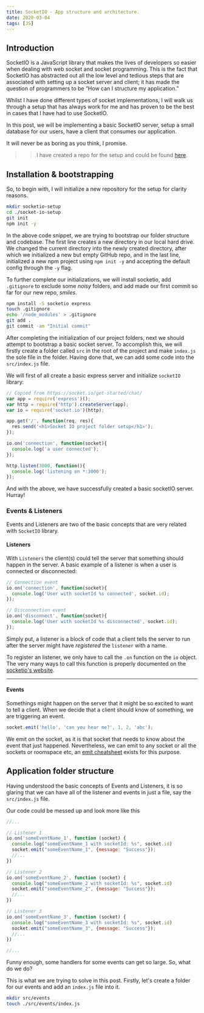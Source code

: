 ```yaml
---
title: SocketIO - App structure and architecture.
date: 2020-03-04
tags: [JS]
---
```

## Introduction
SocketIO is a JavaScript library that makes the lives of developers so easier when dealing with web socket and socket programming. This is the fact that SocketIO has abstracted out all the low level and tedious steps that are associated with setting up a socket server and client; it has made the question of programmers to be “How can I structure my application.”

Whilst I have done different types of socket implementations, I will walk us through a setup that has always work for me and has proven to be the best in cases that I have had to use SocketIO.

In this post, we will be implementing a basic SocketIO server, setup a small database for our users, have a client that consumes our application.

It will never be as boring as you think, I promise.

>> I have created a repo for the setup and could be found [here](https://github.com/limistah/socketio-setup).

## Installation & bootstrapping

So, to begin with, I will initialize a new repository for the setup for clarity reasons.

```bash
mkdir socketio-setup
cd ./socket-io-setup
git init
npm init -y
```

In the above code snippet, we are trying to bootstrap our folder structure and codebase. The first line creates a new directory in our local hard drive. We changed the current directory into the newly created directory, after which we initialized a new but empty GitHub repo, and in the last line, initialized a new npm project using `npm init -y` and accepting the default config through the `-y` flag.

To further complete our initializations, we will install socketio, add `.gitignore` to exclude some _noisy_ folders, and add made our first commit so far for our new repo, _smiles_.

```bash
npm install -S socketio express
touch .gitignore
echo '/node_modules' > .gitignore
git add .
git commit -am "Initial commit"
```

After completing the initialization of our project folders, next we should attempt to bootstrap a basic socket server. To accomplish this, we will firstly create a folder called `src` in the root of the project and make `index.js` the sole file in the folder. Having done that, we can add some code into the `src/index.js` file.

We will first of all create a basic express server and initialize `socketIO` library:

```js
// Copied from https://socket.io/get-started/chat/
var app = require('express')();
var http = require('http').createServer(app);
var io = require('socket.io')(http);

app.get('/', function(req, res){
  res.send('<h1>Socket IO project folder setup</h1>');
});

io.on('connection', function(socket){
  console.log('a user connected');
});

http.listen(3000, function(){
  console.log('listening on *:3000');
});
```

And with the above, we have successfully created a basic socketIO server. Hurray!

### Events & Listeners

Events and Listeners are two of the basic concepts that are very related with `SocketIO` library.

#### Listeners
With `Listeners` the client(s) could tell the server that something should happen in the server. A basic example of a listener is when a user is connected or disconnected:

```js
// Connection event
io.on('connection', function(socket){
  console.log('User with socketId %s connected', socket.id);
});

// Disconnection event
io.on('disconnect', function(socket){
  console.log('User with socketId %s disconnected', socket.id);
});
```

Simply put, a listener is a block of code that a client tells the server to run after the server might have _registered_ the `listener` with a name.

To register an listener, we only have to call the `.on` function on the `io` object. The very many ways to call this function is properly documented on the [socketio's website](https://socket.io/docs/#Sending-and-receiving-events).

---

#### Events
Somethings might happen on the server that it might be so excited to want to tell a client. When we decide that a client should know of something, we are triggering an event.

```js
socket.emit('hello', 'can you hear me?', 1, 2, 'abc');
```

We emit on the socket, as it is that socket that needs to know about the event that just happened. Nevertheless, we can emit to any socket or all the sockets or roomspace etc,  an [emit cheatsheet](https://socket.io/docs/emit-cheatsheet/) exists for this purpose.

## Application folder structure

Having understood the basic concepts of Events and Listeners, it is so glaring that we can have all of the listener and events in just a file, say the `src/index.js` file.

Our code could be messed up and look more like this
```js
//...

// Listener 1
io.on('someEventName_1', function (socket) {
  console.log("someEventName_1 with socketId: %s", socket.id)
  socket.emit("someEventName_1", {message: "Success"});
  //...
})

// Listener 2
io.on('someEventName_2', function (socket) {
  console.log("someEventName_2 with socketId: %s", socket.id)
  socket.emit("someEventName_2", {message: "Success"});
  //...
})

// Listener 3
io.on('someEventName_3', function (socket) {
  console.log("someEventName_3 with socketId: %s", socket.id)
  socket.emit("someEventName_3", {message: "Success"});
  //...
})

//...
```

Funny enough, some handlers for some events can get so large. So, what do we do?

This is what we are trying to solve in this post. Firstly, let's create a folder for our events and add an `index.js` file into it.

```bash
mkdir src/events
touch ./src/events/index.js
```